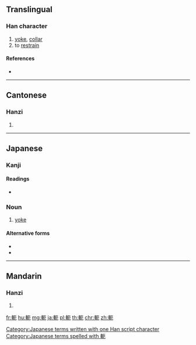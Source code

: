 {{character info/new}}
{{also|轭}}
==Translingual==

===Han character===
{{Han char|rn=159|rad=車|as=04|sn=11|four=51012|canj=JJMSU}}

# [[yoke]], [[collar]]
# to [[restrain]]

====References====
* {{Han ref|kx=1240.200|dkj=38207|dj=1716.160|hdz=53517.080|uh=8EDB|ud=36571|bh=B36D|bd=45933}}

----

==Cantonese==

===Hanzi===
{{yue-hanzi|jyut=|y=aak1, ngaak1|sim=轭}}

# {{defn|lang=yue|sort=車04}}

----

==Japanese==

===Kanji===
{{ja-kanji|grade=|rs=車04}}

====Readings====
* {{ja-readings|on=[[あく]] (aku), [[やく]] (yaku)|kun=[[くびき]] (kubiki)|nanori=}}

===Noun===
{{ja-noun|くびき}}

# [[yoke]] {{gloss|wooden bar}}

====Alternative forms====
* {{l|ja|衡}}
* {{l|ja|頸木}}

[[Category:Japanese terms written with one Han script character]]
[[Category:Japanese terms spelled with 軛]]

----

==Mandarin==

===Hanzi===
{{cmn-hanzi|sim=轭|pin=[[è]] ([[e4]])|wg=o<sup>4</sup>}}

# {{defn|lang=cmn|sort=車04}}

[[fr:軛]]
[[hu:軛]]
[[mg:軛]]
[[ja:軛]]
[[pl:軛]]
[[th:軛]]
[[chr:軛]]
[[zh:軛]]
